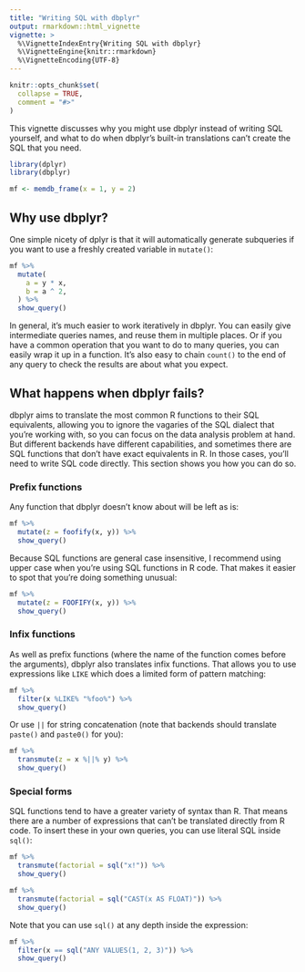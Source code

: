 ```yaml
---
title: "Writing SQL with dbplyr"
output: rmarkdown::html_vignette
vignette: >
  %\VignetteIndexEntry{Writing SQL with dbplyr}
  %\VignetteEngine{knitr::rmarkdown}
  %\VignetteEncoding{UTF-8}
---
```


```r
knitr::opts_chunk$set(
  collapse = TRUE,
  comment = "#>"
)
```

This vignette discusses why you might use dbplyr instead of writing SQL yourself, and what to do when dbplyr's built-in translations can't create the SQL that you need.

```r
library(dplyr)
library(dbplyr)

mf <- memdb_frame(x = 1, y = 2)
```

## Why use dbplyr?

One simple nicety of dplyr is that it will automatically generate subqueries if you want to use a freshly created variable in `mutate()`: 

```r
mf %>% 
  mutate(
    a = y * x, 
    b = a ^ 2,
  ) %>% 
  show_query()
```

In general, it's much easier to work iteratively in dbplyr. You can easily give intermediate queries names, and reuse them in multiple places. Or if you have a common operation that you want to do to many queries, you can easily wrap it up in a function. It's also easy to chain `count()` to the end of any query to check the results are about what you expect.

## What happens when dbplyr fails?

dbplyr aims to translate the most common R functions to their SQL equivalents, allowing you to ignore the vagaries of the SQL dialect that you're working with, so you can focus on the data analysis problem at hand. But different backends have different capabilities, and sometimes there are SQL functions that don't have exact equivalents in R. In those cases, you'll need to write SQL code directly. This section shows you how you can do so.

### Prefix functions

Any function that dbplyr doesn't know about will be left as is:

```r
mf %>% 
  mutate(z = foofify(x, y)) %>% 
  show_query()
```

Because SQL functions are general case insensitive, I recommend using upper case when you're using SQL functions in R code. That makes it easier to spot that you're doing something unusual:

```r
mf %>% 
  mutate(z = FOOFIFY(x, y)) %>% 
  show_query()
```

### Infix functions

As well as prefix functions (where the name of the function comes before the arguments), dbplyr also translates infix functions. That allows you to use expressions like `LIKE` which does a limited form of pattern matching:

```r
mf %>% 
  filter(x %LIKE% "%foo%") %>% 
  show_query()
```

Or use `||` for string concatenation (note that backends should translate `paste()` and `paste0()` for you):

```r
mf %>% 
  transmute(z = x %||% y) %>% 
  show_query()
```

### Special forms

SQL functions tend to have a greater variety of syntax than R. That means there are a number of expressions that can't be translated directly from R code. To insert these in your own queries, you can use literal SQL inside `sql()`:

```r
mf %>% 
  transmute(factorial = sql("x!")) %>% 
  show_query()

mf %>% 
  transmute(factorial = sql("CAST(x AS FLOAT)")) %>% 
  show_query()
```

Note that you can use `sql()` at any depth inside the expression:

```r
mf %>% 
  filter(x == sql("ANY VALUES(1, 2, 3)")) %>% 
  show_query()
```

